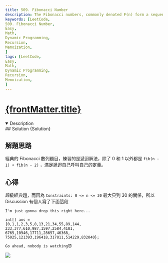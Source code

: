 ```yaml
---
title: 509. Fibonacci Number
description: The Fibonacci numbers, commonly denoted F(n) form a sequence, called the Fibonacci sequence, such that each number is the sum of the two preceding ones, starting from 0 and 1.
keywords: [LeetCode, 
509. Fibonacci Number, 
Easy,
Math,
Dynamic Programming,
Recursion,
Memoization,
]
tags: [LeetCode, 
Easy,
Math,
Dynamic Programming,
Recursion,
Memoization,
]
---
```


# [{frontMatter.title}](https://leetcode.com/problems/fibonacci-number/)


<DifficultyBadge difficulty="Easy" />

<Tabs>
  <TabItem value="description" label="題目描述" default>
    <details open>
      <summary>Description</summary>
        <Description />
        <Examples />
    </details> 
  </TabItem>

  <TabItem value="solution" label="解答">
   ## Solution
    <CodeBlock language="js">{Solution}</CodeBlock>
  </TabItem>
</Tabs>

## 解題思路

經典的 Fibonacci 數列題目，練習的是遞迴解法，除了 0 和 1 以外都是 `fib(n - 1) + fib(n - 2)` ，滿足遞迴自己呼叫自己的定義。

## 心得

超級經典題，而因為 `Constraints: 0 <= n <= 30` 最大只到 30 的關係，所以 Discussion 有個人寫了下面這段

```
I'm just gonna drop this right here...

int[] ans =
{0,1,1,2,3,5,8,13,21,34,55,89,144,
233,377,610,987,1597,2584,4181,
6765,10946,17711,28657,46368,
75025,121393,196418,317811,514229,832040};

Go ahead, nobody is watching😈
```

![](https://media1.tenor.com/m/N_bXE4MWdEMAAAAd/big-brain-markiplier.gif)
